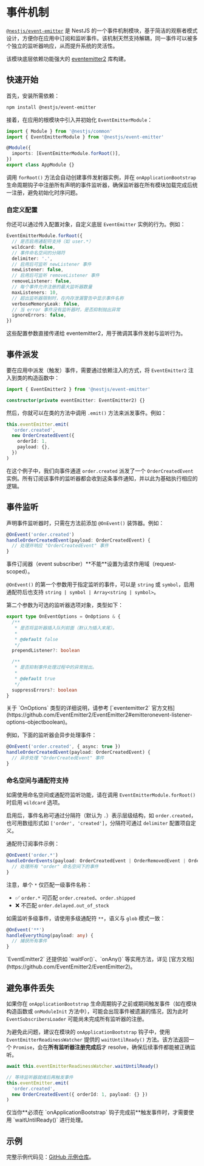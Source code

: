 # 事件机制

[`@nestjs/event-emitter`](https://www.npmjs.com/package/@nestjs/event-emitter) 是 NestJS 的一个事件机制模块，基于简洁的观察者模式设计，方便你在应用中订阅和监听事件。该机制天然支持解耦，同一事件可以被多个独立的监听器响应，从而提升系统的灵活性。

该模块底层依赖功能强大的 [eventemitter2](https://github.com/EventEmitter2/EventEmitter2) 库构建。

## 快速开始

首先，安装所需依赖：

```bash
npm install @nestjs/event-emitter
```

接着，在应用的根模块中引入并初始化 `EventEmitterModule`：

```ts filename='app.module.ts'
import { Module } from '@nestjs/common'
import { EventEmitterModule } from '@nestjs/event-emitter'

@Module({
  imports: [EventEmitterModule.forRoot()],
})
export class AppModule {}
```

调用 `forRoot()` 方法会自动创建事件发射器实例，并在 `onApplicationBootstrap` 生命周期钩子中注册所有声明的事件监听器，确保监听器在所有模块加载完成后统一注册，避免初始化时序问题。

### 自定义配置

你还可以通过传入配置对象，自定义底层 `EventEmitter` 实例的行为。例如：

```ts
EventEmitterModule.forRoot({
  // 是否启用通配符支持（如 user.*）
  wildcard: false,
  // 事件命名空间的分隔符
  delimiter: '.',
  // 启用后可监听 newListener 事件
  newListener: false,
  // 启用后可监听 removeListener 事件
  removeListener: false,
  // 每个事件允许注册的最大监听器数量
  maxListeners: 10,
  // 超出监听器限制时，在内存泄漏警告中显示事件名称
  verboseMemoryLeak: false,
  // 当 error 事件没有监听器时，是否抑制抛出异常
  ignoreErrors: false,
})
```

这些配置参数直接传递给 eventemitter2，用于微调其事件发射与监听行为。

## 事件派发

要在应用中派发（触发）事件，需要通过依赖注入的方式，将 `EventEmitter2` 注入到类的构造函数中：

```ts
import { EventEmitter2 } from '@nestjs/event-emitter'

constructor(private eventEmitter: EventEmitter2) {}
```

然后，你就可以在类的方法中调用 `.emit()` 方法来派发事件。例如：

```ts
this.eventEmitter.emit(
  'order.created',
  new OrderCreatedEvent({
    orderId: 1,
    payload: {},
  })
)
```

在这个例子中，我们向事件通道 `order.created` 派发了一个 `OrderCreatedEvent` 实例。所有订阅该事件的监听器都会收到这条事件通知，并以此为基础执行相应的逻辑。

## 事件监听

声明事件监听器时，只需在方法前添加 `@OnEvent()` 装饰器。例如：

```ts
@OnEvent('order.created')
handleOrderCreatedEvent(payload: OrderCreatedEvent) {
  // 处理并响应 "OrderCreatedEvent" 事件
}
```

<CalloutInfo type="warning">
  事件订阅器（event subscriber）**不能**设置为请求作用域（request-scoped）。
</CalloutInfo>

`@OnEvent()` 的第一个参数用于指定监听的事件，可以是 `string` 或 `symbol`，启用通配符后也支持 `string | symbol | Array<string | symbol>`。

第二个参数为可选的监听器选项对象，类型如下：

```ts
export type OnEventOptions = OnOptions & {
  /**
   * 是否将监听器插入队列前面（默认为插入末尾）。
   *
   * @default false
   */
  prependListener?: boolean

  /**
   * 是否抑制事件处理过程中的异常抛出。
   *
   * @default true
   */
  suppressErrors?: boolean
}
```

<CalloutInfo>
  关于 `OnOptions` 类型的详细说明，请参考 [`eventemitter2`
  官方文档](https://github.com/EventEmitter2/EventEmitter2#emitteronevent-listener-options-objectboolean)。
</CalloutInfo>

例如，下面的监听器会异步处理事件：

```ts
@OnEvent('order.created', { async: true })
handleOrderCreatedEvent(payload: OrderCreatedEvent) {
  // 异步处理 "OrderCreatedEvent" 事件
}
```

### 命名空间与通配符支持

如需使用命名空间或通配符监听功能，请在调用 `EventEmitterModule.forRoot()` 时启用 `wildcard` 选项。

启用后，事件名称可通过分隔符（默认为 `.`）表示层级结构，如 `order.created`，也可用数组形式如 `['order', 'created']`，分隔符可通过 `delimiter` 配置项自定义。

通配符订阅事件示例：

```ts
@OnEvent('order.*')
handleOrderEvents(payload: OrderCreatedEvent | OrderRemovedEvent | OrderUpdatedEvent) {
  // 处理所有 "order" 命名空间下的事件
}
```

注意，单个 `*` 仅匹配一级事件名称：

- ✅ `order.*` 可匹配 `order.created`、`order.shipped`
- ❌ 不匹配 `order.delayed.out_of_stock`

如需监听多级事件，请使用多级通配符 `**`，语义与 `glob` 模式一致：

```ts
@OnEvent('**')
handleEverything(payload: any) {
  // 捕获所有事件
}
```

<CalloutInfo>
  `EventEmitter2` 还提供如 `waitFor()`、`onAny()` 等实用方法，详见 [官方文档](https://github.com/EventEmitter2/EventEmitter2)。
</CalloutInfo>

## 避免事件丢失

如果你在 `onApplicationBootstrap` 生命周期钩子之前或期间触发事件（如在模块构造函数或 `onModuleInit` 方法中），可能会出现事件被遗漏的情况，因为此时 `EventSubscribersLoader` 可能尚未完成所有监听器的注册。

为避免此问题，建议在模块的 `onApplicationBootstrap` 钩子中，使用 `EventEmitterReadinessWatcher` 提供的 `waitUntilReady()` 方法。该方法返回一个 `Promise`，会在**所有监听器注册完成后**才 resolve，确保后续事件都能被正确监听。

```ts
await this.eventEmitterReadinessWatcher.waitUntilReady()

// 等待监听器就绪后再触发事件
this.eventEmitter.emit(
  'order.created',
  new OrderCreatedEvent({ orderId: 1, payload: {} })
)
```

<CalloutInfo>
  仅当你**必须在 `onApplicationBootstrap` 钩子完成前**触发事件时，才需要使用 `waitUntilReady()` 进行处理。
</CalloutInfo>

## 示例

完整示例代码见：[GitHub 示例仓库](https://github.com/nestjs/nest/tree/master/sample/30-event-emitter)。
